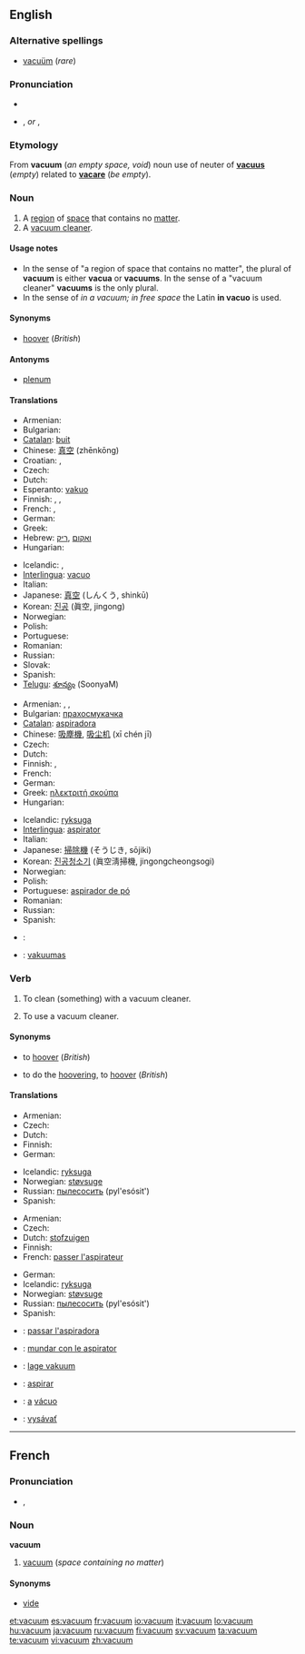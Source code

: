 ==English==
{{wikipedia}}

===Alternative spellings===
* [[vacuüm]] (''rare'')

===Pronunciation===
* {{audio|En-us-vacuum.ogg|Audio (US)}}
<!--incorrect: *{{IPA|/ˈvæ.kjuˌʌm̩̩/|/ˈvæ.kjuːm/}} ''[[cf.]]: [[vacume#Pronunciation|vacume]]''-->
* {{IPA|/ˈvækjuəm/}}, {{SAMPA|/"v{kju@m/}} ''or'' {{IPA|/ˈvækjuːm/}}, {{SAMPA|/"v{kju:m/}}

===Etymology===
From {{etyl|la}} '''vacuum''' (''an empty space, void'') noun use of neuter of '''[[vacuus]]''' (''empty'') related to '''[[vacare]]''' (''be empty'').

===Noun===
{{en-noun|pl2=vacua}} {{italbrac|see [[#Usage notes|usage notes]]}}

# A [[region]] of [[space]] that contains no [[matter]].
# A [[vacuum cleaner]].

====Usage notes====
* In the sense of "a region of space that contains no matter", the plural of '''vacuum''' is either '''vacua''' or '''vacuums'''. In the sense of a "vacuum cleaner" '''vacuums''' is the only plural.
* In the sense of ''in a vacuum; in free space'' the Latin '''in vacuo''' is used.

====Synonyms====
* {{i-c|vacuum cleaner}} [[hoover]] (''British'')

====Antonyms====
* {{i-c|region of space full of matter}} [[plenum]]

====Translations====
{{trans-top|region of space that contains no matter}}
* Armenian: {{t-|hy|վակուում|tr=vakuum|sc=Armn|xs=Armenian}}
* Bulgarian: {{t+|bg|вакуум|m|tr=vakuum|sc=Cyrl}}
* [[Catalan]]: [[buit]] {{m}}
* Chinese: [[真空]] (zhēnkōng)
* Croatian: {{t-|hr|vakuum|m}}, {{t-|hr|vakum|m}}
* Czech: {{t+|cs|vakuum|n}}
* Dutch: {{t+|nl|vacuüm|n}}
* Esperanto: [[vakuo]]
* Finnish: {{t+|fi|tyhjiö}}, {{t-|fi|vakuumi}}, {{t-|fi|tyhjö}}
* French: {{t+|fr|vide|m}}, {{t+|fr|vacuum|m}}
* German: {{t+|de|Vakuum|n}}
* Greek: {{t+|el|κενό|n|sc=Grek}}
* Hebrew: [[ואקום]] {{m}} ,[[ריק]] {{m}}
* Hungarian: {{t+|hu|vákuum}}
{{trans-mid}}
* Icelandic: {{t+|is|lofttæmi|n}}, {{t+|is|lofttóm|n}}
* [[Interlingua]]: [[vacuo]]
* Italian: {{t+|it|vuoto|m}}
* Japanese: [[真空]] (しんくう, shinkū)
* Korean: [[진공]] (眞空, jingong)
* Norwegian: {{t+|no|vakuum|n}}
* Polish: {{t+|pl|próżnia|f}}
* Portuguese: {{t+|pt|vácuo|m}}
* Romanian: {{t+|ro|vid|n}}
* Russian: {{t+|ru|вакуум|m|tr=vákuum|sc=Cyrl}}
* Slovak: {{t-|sk|vákuum}}
* Spanish: {{t+|es|vacío|m}}
* [[Telugu]]: [[శూన్యం]] (SoonyaM)
{{trans-bottom}}

{{trans-top|vacuum cleaner}}
* Armenian: {{t-|hy|փոշեկուլ|tr=p'ošekul|sc=Armn|xs=Armenian}}, {{t-|hy|փոշեծծիչ|tr=p'ošeççič|sc=Armn|xs=Armenian}}, {{t-|hy|պիլասոս|tr=pilasos|sc=Armn|xs=Armenian}}
* Bulgarian: [[прахосмукачка]] {{f}}
* [[Catalan]]: [[aspiradora]] {{f}}
* Chinese: [[吸塵機]], [[吸尘机]] (xī chén jī)
* Czech: {{t-|cs|vysavač|m}}
* Dutch: {{t+|nl|stofzuiger|m}}
* Finnish: {{t+|fi|imuri}}, {{t+|fi|pölynimuri}}
* French: {{t+|fr|aspirateur|m}}
* German: {{t+|de|Staubsauger|m}}
* Greek: [[ηλεκτριτή σκούπα]] {{f}}
* Hungarian: {{t+|hu|porszívó}}
{{trans-mid}}
* Icelandic: [[ryksuga]] {{f}}
* [[Interlingua]]: [[aspirator#Interlingua|aspirator]]
* Italian: {{t+|it|aspirapolvere|m}}
* Japanese: [[掃除機]] (そうじき, sōjiki)
* Korean: [[진공청소기]] (眞空淸掃機, jingongcheongsogi)
* Norwegian: {{t-|no|støvsuger}}
* Polish: {{t+|pl|odkurzacz|m}}
* Portuguese: [[aspirador de pó]] {{m}}
* Romanian: {{t-|ro|aspirator|n}}
* Russian: {{t+|ru|пылесос|m|tr=pylesós|sc=Cyrl}}
* Spanish: {{t-|es|aspiradora|f}}
{{trans-bottom}}

{{checktrans-top}}
* {{ttbc|Arabic}}: {{Arab|[[فراغ]]}}
{{trans-mid}}
* {{ttbc|Lithuanian}}: [[vakuumas]] {{m}}
{{trans-bottom}}

===Verb===
{{en-verb}}

# {{transitive}} To clean (something) with a vacuum cleaner.
# {{intransitive}} To use a vacuum cleaner.

====Synonyms====
* {{i-c|transitive sense}} to [[hoover]] (''British'')
* {{i-c|intransitive sense}} to do the [[hoovering]], to [[hoover]] (''British'')

====Translations====
{{trans-top|transitive: to clean with a vacuum cleaner}}
* Armenian: {{t-|hy|պիլասոս անել|tr=pilasos anel|sc=Armn|xs=Armenian}}
* Czech: {{t-|cs|vysát}}
* Dutch: {{t+|nl|stofzuigen}}
* Finnish: {{t+|fi|imuroida}}
* German: {{t-|de|staubsaugen}}
{{trans-mid}}
* Icelandic: [[ryksuga]]
* Norwegian: [[støvsuge]]
* Russian: [[пылесосить]] (pyl'esósit') {{impf}}
* Spanish: {{t+|es|aspirar}}
{{trans-bottom}}

{{trans-top|transitive: to use a vacuum cleaner}}
* Armenian: {{t-|hy|պիլասոս անել|tr=pilasos anel|sc=Armn|xs=Armenian}}
* Czech: {{t-|cs|vysát}}
* Dutch: [[stofzuigen]]
* Finnish: {{t+|fi|imuroida}}
* French: [[passer l'aspirateur]]
{{trans-mid}}
* German: {{t-|de|staubsaugen}}
* Icelandic: [[ryksuga]]
* Norwegian: [[støvsuge]]
* Russian: [[пылесосить]] (pyl'esósit') {{impf}}
* Spanish: {{t+|es|aspirar}}
{{trans-bottom}}

{{checktrans-top}}
* {{ttbc|Catalan}}: [[passar l'aspiradora]]
* {{ttbc|Interlingua}}: [[mundar con le aspirator]]
* {{ttbc|Norwegian}}: [[lage vakuum]]
* {{ttbc|Portuguese}}: [[aspirar]]
* {{ttbc|Portuguese}}: [[a]] [[vácuo]]
* {{ttbc|Slovak}}: [[vysávať]]
{{trans-bottom}}

----

==French==

===Pronunciation===
* {{IPA|/va.kɥɔm/|lang=fr}}, {{SAMPA|/va.kHOm/}}

===Noun===
'''vacuum''' {{m}}

# [[vacuum]] (''space containing no matter'')

====Synonyms====
* [[vide#French|vide]]

[[et:vacuum]]
[[es:vacuum]]
[[fr:vacuum]]
[[io:vacuum]]
[[it:vacuum]]
[[lo:vacuum]]
[[hu:vacuum]]
[[ja:vacuum]]
[[ru:vacuum]]
[[fi:vacuum]]
[[sv:vacuum]]
[[ta:vacuum]]
[[te:vacuum]]
[[vi:vacuum]]
[[zh:vacuum]]